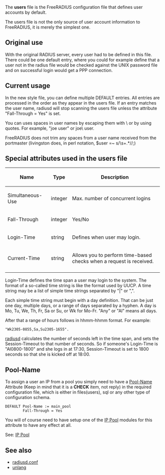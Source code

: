 The '''users''' file is the FreeRADIUS configuration file that defines user accounts by default.

{{Default in the server source|raddb/users}}

The users file is not the only source of user account information to FreeRADIUS, it is merely the simplest one.

==Original use==

With the original RADIUS server, every user had to be defined in this file. There could be one default entry, where you could for example define that a user not in the radius file would be checked against the UNIX password file and on successful login would get a PPP connection.

==Current usage==

In the new style file, you can define multiple DEFAULT entries. All entries are processed in the order as they appear in the users file. If an entry matches the user name, radiusd will stop scanning the users file unless the attribute "Fall-Through = Yes" is set.

You can uses spaces in user names by escaping them with \ or by using quotes. For example, "joe user" or joe\ user.

FreeRADIUS does not trim any spaces from a user name received from the portmaster (livingston does, in perl notation, $user =~ s/\s+.*//;)

==Special attributes used in the users file==

{| class="wikitable"
! Name
! Type
! Description
|-
| Simultaneous-Use
| integer
| Max. number of concurrent logins
|-
| Fall-Through
| integer
| Yes/No
|-
| Login-Time
| string
| Defines when user may login.
|-
| Current-Time
| string
| Allows you to perform time-based checks when a request is received.
|-
|}

Login-Time defines the time span a user may login to the system. The format of a so-called time string is like the format used by UUCP. A time string may be a list of simple time strings separated by "|" or ",".

Each simple time string must begin with a day definition. That can be just one day, multiple days, or a range of days separated by a hyphen. A day is Mo, Tu, We, Th, Fr, Sa or Su, or Wk for Mo-Fr. "Any" or "Al" means all days.

After that a range of hours follows in hhmm-hhmm format. For example:
 "Wk2305-0855,Sa,Su2305-1655".

[[radiusd]] calculates the number of seconds left in the time span, and sets the Session-Timeout to that number of seconds. So if someone's Login-Time is "Al0800-1800" and she logs in at 17:30, Session-Timeout is set to 1800 seconds so that she is kicked off at 18:00.

==Pool-Name==

To assign a user an IP from a pool you simply need to have a [[Pool-Name]] Attribute
(Keep in mind that it is a '''CHECK''' item, not reply) in the required
configuration file, which is either in files(users), sql or any other
type of configuration schema.

 DEFAULT Pool-Name := main_pool
         Fall-Through = Yes

You will of course need to have setup one of the [[IP Pool]] modules for this attribute to have any effect at all.

See: [[IP Pool]]

==See also==

* [[radiusd.conf]]
* [[unlang]]
